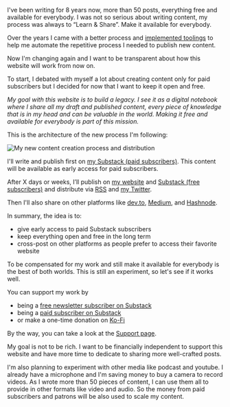<SmoothRender>

I've been writing for 8 years now, more than 50 posts, everything free and available for everybody. I was not so serious about writing content, my process was always to “Learn & Share”. Make it available for everybody.

Over the years I came with a better process and [implemented toolings](/publisher-a-tooling-to-automate-the-process-to-publish-my-blog-posts) to help me automate the repetitive process I needed to publish new content.

Now I'm changing again and I want to be transparent about how this website will work from now on.

To start, I debated with myself a lot about creating content only for paid subscribers but I decided for now that I want to keep it open and free.

_My goal with this website is to build a legacy. I see it as a digital notebook where I share all my draft and published content, every piece of knowledge that is in my head and can be valuable in the world. Making it free and available for everybody is part of this mission._

This is the architecture of the new process I'm following:

![My new content creation process and distribution](/series/website-changelog/content-creation.png)

I'll write and publish first on [my Substack (paid subscribers)](https://teekay.substack.com). This content will be available as early access for paid subscribers.

After X days or weeks, I’ll publish on [my website](/) and [Substack (free subscribers)](https://teekay.substack.com) and distribute via [RSS](/rss.xml) and [my Twitter](https://twitter.com/wordsofteekay).

Then I'll also share on other platforms like [dev.to](https://dev.to/teekay), [Medium](https://leandrotk.medium.com/), and [Hashnode](https://tk.hashnode.dev/).

In summary, the idea is to:

- give early access to paid Substack subscribers
- keep everything open and free in the long term
- cross-post on other platforms as people prefer to access their favorite website

To be compensated for my work and still make it available for everybody is the best of both worlds. This is still an experiment, so let's see if it works well.

You can support my work by

- being a [free newsletter subscriber on Substack](https://teekay.substack.com)
- being a [paid subscriber on Substack](https://teekay.substack.com)
- or make a one-time donation on [Ko-Fi](https://ko-fi.com/teekay)

By the way, you can take a look at the [Support page](/support).

My goal is not to be rich. I want to be financially independent to support this website and have more time to dedicate to sharing more well-crafted posts.

I'm also planning to experiment with other media like podcast and youtube. I already have a microphone and I'm saving money to buy a camera to record videos. As I wrote more than 50 pieces of content, I can use them all to provide in other formats like video and audio. So the money from paid subscribers and patrons will be also used to scale my content.

</SmoothRender>
